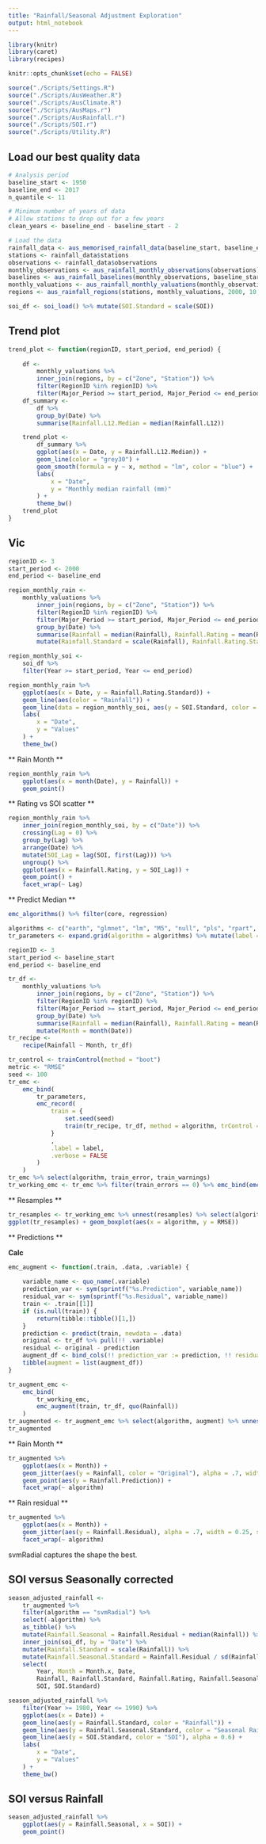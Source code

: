```yaml
---
title: "Rainfall/Seasonal Adjustment Exploration"
output: html_notebook
---
```


```r
library(knitr)
library(caret)
library(recipes)

knitr::opts_chunk$set(echo = FALSE)

source("./Scripts/Settings.R")
source("./Scripts/AusWeather.R")
source("./Scripts/AusClimate.R")
source("./Scripts/AusMaps.r")
source("./Scripts/AusRainfall.r")
source("./Scripts/SOI.r")
source("./Scripts/Utility.R")

```

## Load our best quality data

```r

# Analysis period
baseline_start <- 1950
baseline_end <- 2017
n_quantile <- 11

# Minimum number of years of data
# Allow stations to drop out for a few years
clean_years <- baseline_end - baseline_start - 2

# Load the data
rainfall_data <- aus_memorised_rainfall_data(baseline_start, baseline_end, clean_years)
stations <- rainfall_data$stations
observations <- rainfall_data$observations
monthly_observations <- aus_rainfall_monthly_observations(observations)
baselines <- aus_rainfall_baselines(monthly_observations, baseline_start, baseline_end, n_quantile)
monthly_valuations <- aus_rainfall_monthly_valuations(monthly_observations, baselines, n_quantile)
regions <- aus_rainfall_regions(stations, monthly_valuations, 2000, 10, 12, 3, 7)

soi_df <- soi_load() %>% mutate(SOI.Standard = scale(SOI))

```

## Trend plot

```r

trend_plot <- function(regionID, start_period, end_period) {
    
    df <- 
        monthly_valuations %>%
        inner_join(regions, by = c("Zone", "Station")) %>% 
        filter(RegionID %in% regionID) %>%
        filter(Major_Period >= start_period, Major_Period <= end_period)
    df_summary <- 
        df %>%
        group_by(Date) %>%
        summarise(Rainfall.L12.Median = median(Rainfall.L12))

    trend_plot <-
        df_summary %>%
        ggplot(aes(x = Date, y = Rainfall.L12.Median)) +
        geom_line(color = "grey30") +
        geom_smooth(formula = y ~ x, method = "lm", color = "blue") +
        labs(
            x = "Date",
            y = "Monthly median rainfall (mm)"
        ) +
        theme_bw()
    trend_plot
}

```

## Vic

```r

regionID <- 3
start_period <- 2000
end_period <- baseline_end

region_monthly_rain <- 
    monthly_valuations %>%
        inner_join(regions, by = c("Zone", "Station")) %>% 
        filter(RegionID %in% regionID) %>%
        filter(Major_Period >= start_period, Major_Period <= end_period) %>%
        group_by(Date) %>%
        summarise(Rainfall = median(Rainfall), Rainfall.Rating = mean(Rainfall.Rating)) %>%
        mutate(Rainfall.Standard = scale(Rainfall), Rainfall.Rating.Standard = scale(Rainfall.Rating))

region_monthly_soi <-
    soi_df %>%
    filter(Year >= start_period, Year <= end_period)

region_monthly_rain %>%
    ggplot(aes(x = Date, y = Rainfall.Rating.Standard)) +
    geom_line(aes(color = "Rainfall")) +
    geom_line(data = region_monthly_soi, aes(y = SOI.Standard, color = "SOI"), alpha = 0.6) +
    labs(
        x = "Date",
        y = "Values"
    ) +
    theme_bw()

```

** Rain Month **

```r

region_monthly_rain %>%
    ggplot(aes(x = month(Date), y = Rainfall)) +
    geom_point()

```

** Rating vs SOI scatter **

```r

region_monthly_rain %>%
    inner_join(region_monthly_soi, by = c("Date")) %>%
    crossing(Lag = 0) %>%
    group_by(Lag) %>%
    arrange(Date) %>%
    mutate(SOI_Lag = lag(SOI, first(Lag))) %>%
    ungroup() %>%
    ggplot(aes(x = Rainfall.Rating, y = SOI_Lag)) +
    geom_point() +
    facet_wrap(~ Lag)

```

** Predict Median **

```r

emc_algorithms() %>% filter(core, regression)

```

```r

algorithms <- c("earth", "glmnet", "lm", "M5", "null", "pls", "rpart", "svmLinear", "svmPoly", "svmRadial", "rf")
tr_parameters <- expand.grid(algorithm = algorithms) %>% mutate(label = paste0("Algorithm ", algorithm))

regionID <- 3
start_period <- baseline_start
end_period <- baseline_end

tr_df <- 
    monthly_valuations %>%
        inner_join(regions, by = c("Zone", "Station")) %>% 
        filter(RegionID %in% regionID) %>%
        filter(Major_Period >= start_period, Major_Period <= end_period) %>%
        group_by(Date) %>%
        summarise(Rainfall = median(Rainfall), Rainfall.Rating = mean(Rainfall.Rating)) %>%
        mutate(Month = month(Date))
tr_recipe <-
    recipe(Rainfall ~ Month, tr_df)

tr_control <- trainControl(method = "boot")
metric <- "RMSE"
seed <- 100
tr_emc <-
    emc_bind(
        tr_parameters,
        emc_record(
            train = {
                set.seed(seed)
                train(tr_recipe, tr_df, method = algorithm, trControl = tr_control) 
            }
            ,
            .label = label,
            .verbose = FALSE
        )
    )
tr_emc %>% select(algorithm, train_error, train_warnings)
tr_working_emc <- tr_emc %>% filter(train_errors == 0) %>% emc_bind(emc_resamples(train))
```

** Resamples **

```r
tr_resamples <- tr_working_emc %>% unnest(resamples) %>% select(algorithm, RMSE, MAE, Resample)
ggplot(tr_resamples) + geom_boxplot(aes(x = algorithm, y = RMSE))

```

** Predictions **

**Calc**

```r

emc_augment <- function(.train, .data, .variable) {
    
    variable_name <- quo_name(.variable)
    prediction_var <- sym(sprintf("%s.Prediction", variable_name))
    residual_var <- sym(sprintf("%s.Residual", variable_name))
    train <- .train[[1]]
    if (is.null(train)) {
        return(tibble::tibble()[1,])
    }
    prediction <- predict(train, newdata = .data)
    original <- tr_df %>% pull(!! .variable)
    residual <- original - prediction
    augment_df <- bind_cols(!! prediction_var := prediction, !! residual_var := residual, .data)
    tibble(augment = list(augment_df))
}

tr_augment_emc <- 
    emc_bind(
        tr_working_emc,
        emc_augment(train, tr_df, quo(Rainfall))
    )
tr_augmented <- tr_augment_emc %>% select(algorithm, augment) %>% unnest(augment)
tr_augmented

```

** Rain Month **

```r

tr_augmented %>%
    ggplot(aes(x = Month)) +
    geom_jitter(aes(y = Rainfall, color = "Original"), alpha = .7, width = 0.25, size = 1) +
    geom_point(aes(y = Rainfall.Prediction)) +
    facet_wrap(~ algorithm)

```

** Rain residual **

```r

tr_augmented %>%
    ggplot(aes(x = Month)) +
    geom_jitter(aes(y = Rainfall.Residual), alpha = .7, width = 0.25, size = 1) +
    facet_wrap(~ algorithm)

```


svmRadial captures the shape the best.

## SOI versus Seasonally corrected

```r

season_adjusted_rainfall <- 
    tr_augmented %>% 
    filter(algorithm == "svmRadial") %>% 
    select(-algorithm) %>% 
    as_tibble() %>%
    mutate(Rainfall.Seasonal = Rainfall.Residual + median(Rainfall)) %>%
    inner_join(soi_df, by = "Date") %>%
    mutate(Rainfall.Standard = scale(Rainfall)) %>%
    mutate(Rainfall.Seasonal.Standard = Rainfall.Residual / sd(Rainfall)) %>%
    select(
        Year, Month = Month.x, Date, 
        Rainfall, Rainfall.Standard, Rainfall.Rating, Rainfall.Seasonal, Rainfall.Seasonal.Standard, 
        SOI, SOI.Standard)

season_adjusted_rainfall %>%
    filter(Year >= 1980, Year <= 1990) %>%
    ggplot(aes(x = Date)) +
    geom_line(aes(y = Rainfall.Standard, color = "Rainfall")) +
    geom_line(aes(y = Rainfall.Seasonal.Standard, color = "Seasonal Rainfall"), alpha = 0.6) +
    geom_line(aes(y = SOI.Standard, color = "SOI"), alpha = 0.6) +
    labs(
        x = "Date",
        y = "Values"
    ) +
    theme_bw()


```

## SOI versus Rainfall

```r

season_adjusted_rainfall %>%
    ggplot(aes(y = Rainfall.Seasonal, x = SOI)) +
    geom_point()
```


